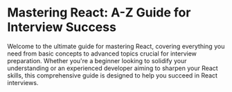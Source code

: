 # Mastering React: A-Z Guide for Interview Success

Welcome to the ultimate guide for mastering React, covering everything you need from basic concepts to advanced topics crucial for interview preparation. Whether you're a beginner looking to solidify your understanding or an experienced developer aiming to sharpen your React skills, this comprehensive guide is designed to help you succeed in React interviews.





<MyComponent />